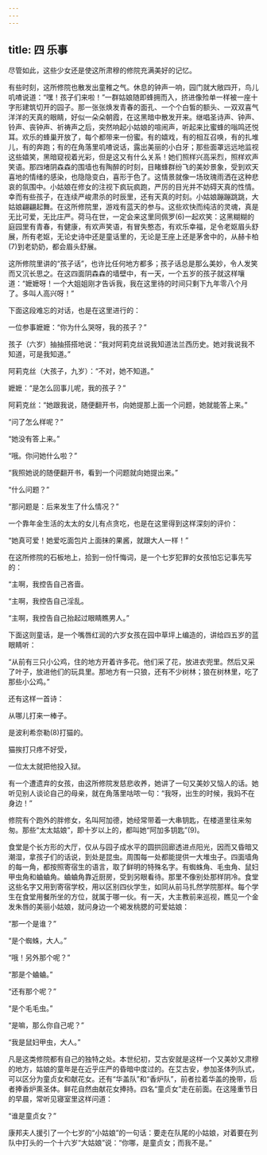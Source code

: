 ```yaml
---
---
---
```

title: 四 乐事
---





尽管如此，这些少女还是使这所肃穆的修院充满美好的记忆。

有些时刻，这所修院也散发出童稚之气。休息的钟声一响，园门就大敞四开，鸟儿叽喳说道：“嘿！孩子们来啦！”一群姑娘随即蜂拥而入，挤进像殓单一样被一座十字形建筑切开的园子。那一张张焕发青春的面孔、一个个白皙的额头、一双双喜气洋洋的天真的眼睛，好似一朵朵朝霞，在这黑暗中散发开来。继唱圣诗声、钟声、铃声、丧钟声、祈祷声之后，突然响起小姑娘的喧闹声，听起来比蜜蜂的嗡鸣还悦耳。欢乐的蜂巢开放了，每个都带来一份蜜。有的嬉戏，有的相互召唤，有的扎堆儿，有的奔跑；有的在角落里叽喳说话，露出美丽的小白牙；那些面罩远远地监视这些嬉笑，黑暗窥视着光彩，但是这又有什么关系！她们照样兴高采烈，照样欢声笑语。那四堵阴森森的围墙也有陶醉的时刻，目睹蜂群纷飞的美妙景象，受到欢天喜地的情绪的感染，也隐隐变白，喜形于色了。这情景就像一场玫瑰雨洒在这种悲哀的氛围中。小姑娘在修女的注视下疯玩疯跑，严厉的目光并不妨碍天真的性情。幸而有些孩子，在连续严峻肃杀的时辰里，还有天真的时刻。小姑娘蹦蹦跳跳，大姑娘翩翩起舞。在这所修院里，游戏有蓝天的参与。这些欢快而纯洁的灵魂，真是无比可爱，无比庄严。荷马在世，一定会来这里同佩罗(6)一起欢笑：这黑糊糊的庭园里有青春，有健康，有欢声笑语，有冒失憨态，有欢乐幸福，足令老妪眉头舒展，所有老妪，无论史诗中还是童话里的，无论是王座上还是茅舍中的，从赫卡柏(7)到老奶奶，都会眉头舒展。

这所修院里讲的“孩子话”，也许比任何地方都多；孩子话总是那么美妙，令人发笑而又沉长思之。在这四面阴森森的墙壁中，有一天，一个五岁的孩子就这样嚷道：“嬷嬷呀！一个大姐姐刚才告诉我，我在这里待的时间只剩下九年零八个月了。多叫人高兴呀！”

下面这段难忘的对话，也是在这里进行的：

一位参事嬷嬷：“你为什么哭呀，我的孩子？”

孩子（六岁）抽抽搭搭地说：“我对阿莉克丝说我知道法兰西历史。她对我说我不知道，可是我知道。”

阿莉克丝（大孩子，九岁）：“不对，她不知道。”

嬷嬷：“是怎么回事儿呢，我的孩子？”

阿莉克丝：“她跟我说，随便翻开书，向她提那上面一个问题，她就能答上来。”

“问了怎么样呢？”

“她没有答上来。”

“哦。你问她什么啦？”

“我照她说的随便翻开书，看到一个问题就向她提出来。”

“什么问题？”

“那问题是：后来发生了什么情况？”

一个靠年金生活的太太的女儿有点贪吃，也是在这里得到这样深刻的评价：

“她真可爱！她爱吃面包片上面抹的果酱，就跟大人一样！”

在这所修院的石板地上，拾到一份忏悔词，是一个七岁犯罪的女孩怕忘记事先写的：

“主啊，我控告自己吝啬。

“主啊，我控告自己淫乱。

“主啊，我控告自己抬起过眼睛瞧男人。”

下面这则童话，是一个嘴唇红润的六岁女孩在园中草坪上编造的，讲给四五岁的蓝眼睛听：

“从前有三只小公鸡，住的地方开着许多花。他们采了花，放进衣兜里。然后又采了叶子，放进他们的玩具里。那地方有一只狼，还有不少树林；狼在树林里，吃了那些小公鸡。”

还有这样一首诗：

从哪儿打来一棒子。

是波利希奈勒(8)打猫的。

猫挨打只疼不好受，

一位太太就把他投入狱。

有一个遭遗弃的女孩，由这所修院发慈悲收养，她讲了一句又美妙又恼人的话。她听见别人谈论自己的母亲，就在角落里咕哝一句：“我呀，出生的时候，我妈不在身边！”

修院有个跑外的胖修女，名叫阿加德，她经常带着一大串钥匙，在楼道里往来匆匆。那些“太太姑娘”，即十岁以上的，都叫她“阿加多钥匙”(9)。

食堂是个长方形的大厅，仅从与园子成水平的圆拱回廊透进点阳光，因而又昏暗又潮湿，拿孩子们的话说，到处是昆虫。周围每一处都能提供一大堆虫子。四面墙角的每一角，都按照寄宿生的语言，取了鲜明的特殊名字。有蜘蛛角、毛虫角、鼠妇甲虫角和蛐蛐角。蛐蛐角靠近厨房，受到另眼看待。那里不像别处那样阴冷。食堂这些名字又用到寄宿学校，用以区别四伙学生，如同从前马扎然学院那样。每个学生在食堂用餐所坐的方位，就属于哪一伙。有一天，大主教前来巡视，瞧见一个金发朱唇的美丽小姑娘，就问身边一个褐发桃腮的可爱姑娘：

“那一个是谁？”

“是个蜘蛛，大人。”

“哦！另外那个呢？”

“那是个蛐蛐。”

“还有那个呢？”

“是个毛毛虫。”

“是嘛，那么你自己呢？”

“我是鼠妇甲虫，大人。”

凡是这类修院都有自己的独特之处。本世纪初，艾古安就是这样一个又美妙又肃穆的地方，姑娘的童年是在近乎庄严的昏暗中度过的。在艾古安，参加圣体列队式，可以区分为童贞女和献花女。还有“华盖队”和“香炉队”，前者拉着华盖的挽带，后者捧香炉熏圣体。鲜花自然由献花女捧持。四名“童贞女”走在前面。在这隆重节日的早晨，常听见寝室里这样问道：

“谁是童贞女？”

康邦夫人援引了一个七岁的“小姑娘”的一句话：要走在队尾的小姑娘，对着要在列队中打头的一个十六岁“大姑娘”说：“你哪，是童贞女；而我不是。”
